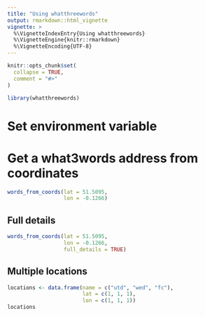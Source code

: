 ```yaml
---
title: "Using whatthreewords"
output: rmarkdown::html_vignette
vignette: >
  %\VignetteIndexEntry{Using whatthreewords}
  %\VignetteEngine{knitr::rmarkdown}
  %\VignetteEncoding{UTF-8}
---
```


```r
knitr::opts_chunk$set(
  collapse = TRUE,
  comment = "#>"
)
```

```r
library(whatthreewords)
```

# Set environment variable



# Get a what3words address from coordinates

```r
words_from_coords(lat = 51.5095, 
                  lon = -0.1266)
```

## Full details

```r
words_from_coords(lat = 51.5095, 
                  lon = -0.1266, 
                  full_details = TRUE)
```

## Multiple locations

```r
locations <- data.frame(name = c("utd", "wed", "fc"), 
                        lat = c(1, 1, 1), 
                        lon = c(1, 1, 1))
locations
```


##
